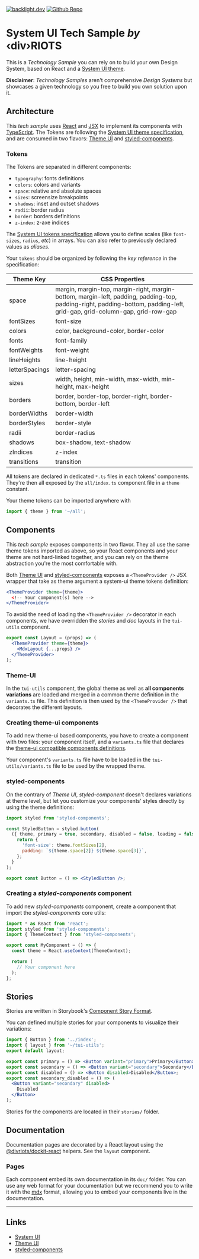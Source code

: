 
[![backlight.dev](https://img.shields.io/badge/Open%20in-Backlight.dev%20editor-%23f8c307)](https://backlight.dev/preview/z99ptYZyvMOGDivUlP9u/readme)
[![Github Repo](https://img.shields.io/github/last-commit/divriots/starter-react-sui)](https://github.com/divriots/starter-react-sui)

# System UI Tech Sample _by_ ‹div›RIOTS

This is a _Technology Sample_ you can rely on to build your own Design System, based on React and a [System UI theme](https://system-ui.com/theme).

**Disclaimer**: _Technology Samples_ aren't comprehensive _Design Systems_ but showcases a given technology so you free to build you own solution upon it.

## Architecture

This _tech sample_ uses [React](https://reactjs.org/) and [JSX](https://reactjs.org/docs/introducing-jsx.html) to implement its components with [TypeScript](https://www.typescriptlang.org/). The Tokens are following the [System UI theme specification](https://system-ui.com/theme), and are consumed in two flavors: [Theme UI](https://theme-ui.com/) and [styled-components](https://styled-components.com/).

### Tokens

The Tokens are separated in different components:

- `typography`: fonts definitions
- `colors`: colors and variants
- `space`: relative and absolute spaces
- `sizes`: screensize breakpoints
- `shadows`: inset and outset shadows
- `radii`: border radius
- `border`: borders definitions
- `z-index`: z-axe indices

The [System UI tokens specification](https://system-ui.com/theme) allows you to define scales (like `font-sizes`, `radius`, _etc_) in arrays. You can also refer to previously declared values as _aliases_.

Your `tokens` should be organized by following the _key reference_ in the specification:

| Theme Key      | CSS Properties                                                                                                                                                           |
| -------------- | ------------------------------------------------------------------------------------------------------------------------------------------------------------------------ |
| space          | margin, margin-top, margin-right, margin-bottom, margin-left, padding, padding-top, padding-right, padding-bottom, padding-left, grid-gap, grid-column-gap, grid-row-gap |
| fontSizes      | font-size                                                                                                                                                                |
| colors         | color, background-color, border-color                                                                                                                                    |
| fonts          | font-family                                                                                                                                                              |
| fontWeights    | font-weight                                                                                                                                                              |
| lineHeights    | line-height                                                                                                                                                              |
| letterSpacings | letter-spacing                                                                                                                                                           |
| sizes          | width, height, min-width, max-width, min-height, max-height                                                                                                              |
| borders        | border, border-top, border-right, border-bottom, border-left                                                                                                             |
| borderWidths   | border-width                                                                                                                                                             |
| borderStyles   | border-style                                                                                                                                                             |
| radii          | border-radius                                                                                                                                                            |
| shadows        | box-shadow, text-shadow                                                                                                                                                  |
| zIndices       | z-index                                                                                                                                                                  |
| transitions    | transition                                                                                                                                                               |

All tokens are declared in dedicated `*.ts` files in each tokens' components. They're then all exposed by the `all/index.ts` component file in a `theme` constant.

Your theme tokens can be imported anywhere with

```ts
import { theme } from '~/all';
```

## Components

This _tech sample_ exposes components in two flavor. They all use the same theme tokens imported as above, so your React components and your theme are not hard-linked together, and you can rely on the theme abstraction you're the most comfortable with.

Both [Theme UI](https://theme-ui.com/#style-your-ui) and [styled-components](https://styled-components.com/docs/api#themeprovider) exposes a `<ThemeProvider />` JSX wrapper that take as theme argument a system-ui theme tokens definition:

```jsx
<ThemeProvider theme={theme}>
  <!-- Your component(s) here -->
</ThemeProvider>
```

To avoid the need of loading the `<ThemeProvider />` decorator in each components, we have overridden the _stories_ and _doc_ layouts in the `tui-utils` component.

```jsx
export const Layout = (props) => (
  <ThemeProvider theme={theme}>
    <MdxLayout {...props} />
  </ThemeProvider>
);
```

### Theme-UI

In the `tui-utils` component, the global theme as well as **all components variations** are loaded and merged in a common theme definition in the `variants.ts` file. This definition is then used by the `<ThemeProvider />` that decorates the different layouts.

### Creating theme-ui components

To add new theme-ui based components, you have to create a component with two files: your component itself, and a `variants.ts` file that declares the [theme-ui compatible components definitions](https://theme-ui.com/components).

Your component's `variants.ts` file have to be loaded in the `tui-utils/variants.ts` file to be used by the wrapped theme.

### styled-components

On the contrary of _Theme UI_, _styled-component_ doesn't declares variations at theme level, but let you customize your components' styles directly by using the theme definitions:

```jsx
import styled from 'styled-components';

const StyledButton = styled.button(
  ({ theme, primary = true, secondary, disabled = false, loading = false }) => {
    return {
      'font-size': theme.fontSizes[2],
      padding: `${theme.space[2]} ${theme.space[3]}`,
    };
  }
);

export const Button = () => <StyledButton />;
```

### Creating a _styled-components_ component

To add new _styled-components_ component, create a component that import the _styled-components_ core utils:

```jsx
import * as React from 'react';
import styled from 'styled-components';
import { ThemeContext } from 'styled-components';

export const MyComponent = () => {
  const theme = React.useContext(ThemeContext);

  return (
    // Your component here
  );
};
```

## Stories

Stories are written in Storybook's [Component Story Format](https://backlight.dev/docs/component-story-format).

You can defined multiple stories for your components to visualize their variations:

```jsx
import { Button } from '../index';
import { layout } from '~/tui-utils';
export default layout;

export const primary = () => <Button variant="primary">Primary</Button>;
export const secondary = () => <Button variant="secondary">Secondary</Button>;
export const disabled = () => <Button disabled>Disabled</Button>;
export const secondary_disabled = () => (
  <Button variant="secondary" disabled>
    Disabled
  </Button>
);
```

Stories for the components are located in their `stories/` folder.

## Documentation

Documentation pages are decorated by a React layout using the [@divriots/dockit-react](https://github.com/divriots/dockit-react) helpers. See the `layout` component.

### Pages

Each component embed its own documentation in its `doc/` folder. You can use any web format for your documentation but we recommend you to write it with the [mdx](https://backlight.dev/docs/mdx) format, allowing you to embed your components live in the documentation.

---

## Links

- [System UI](https://system-ui.com/)
- [Theme UI](https://theme-ui.com/)
- [styled-components](https://styled-components.com/)
